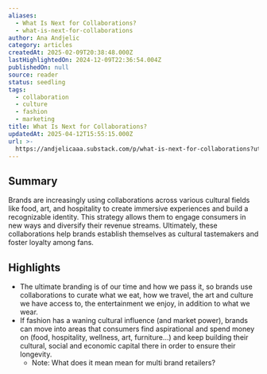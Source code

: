 ```yaml
---
aliases:
  - What Is Next for Collaborations?
  - what-is-next-for-collaborations
author: Ana Andjelic
category: articles
createdAt: 2025-02-09T20:38:48.000Z
lastHighlightedOn: 2024-12-09T22:36:54.004Z
publishedOn: null
source: reader
status: seedling
tags:
  - collaboration
  - culture
  - fashion
  - marketing
title: What Is Next for Collaborations?
updatedAt: 2025-04-12T15:55:15.000Z
url: >-
  https://andjelicaaa.substack.com/p/what-is-next-for-collaborations?utm_source=post-email-title&publication_id=18831&post_id=150769575&utm_campaign=email-post-title&isFreemail=false&r=og9hp&triedRedirect=true&utm_medium=email
---
```

## Summary

Brands are increasingly using collaborations across various cultural fields like food, art, and hospitality to create immersive experiences and build a recognizable identity. This strategy allows them to engage consumers in new ways and diversify their revenue streams. Ultimately, these collaborations help brands establish themselves as cultural tastemakers and foster loyalty among fans.

## Highlights

- The ultimate branding is of our time and how we pass it, so brands use collaborations to curate what we eat, how we travel, the art and culture we have access to, the entertainment we enjoy, in addition to what we wear.
- If fashion has a waning cultural influence (and market power), brands can move into areas that consumers find aspirational and spend money on (food, hospitality, wellness, art, furniture…) and keep building their cultural, social and economic capital there in order to ensure their longevity.
    - Note: What does it mean mean for multi brand retailers?
